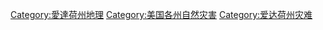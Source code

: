 [[Category:愛達荷州地理|Category:愛達荷州地理]]
[[Category:美国各州自然灾害|Category:美国各州自然灾害]]
[[Category:爱达荷州灾难|Category:爱达荷州灾难]]